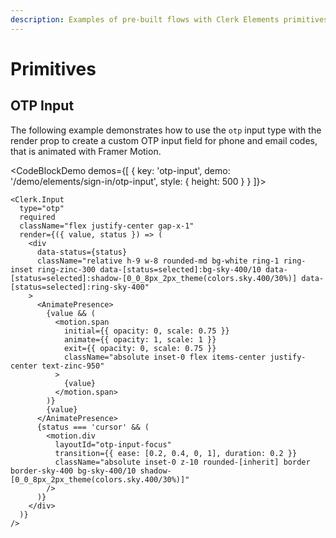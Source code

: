 ```yaml
---
description: Examples of pre-built flows with Clerk Elements primitives.
---
```


# Primitives

## OTP Input

The following example demonstrates how to use the `otp` input type with the render prop to create a custom OTP input field for phone and email codes, that is animated with Framer Motion.

<CodeBlockDemo demos={[
  {
    key: 'otp-input',
    demo: '/demo/elements/sign-in/otp-input',
    style: {
      height: 500
    }
  }
]}>
```tsx {{ title: 'OTP Input', collapsible: true }}
<Clerk.Input
  type="otp"
  required
  className="flex justify-center gap-x-1"
  render={({ value, status }) => (
    <div
      data-status={status}
      className="relative h-9 w-8 rounded-md bg-white ring-1 ring-inset ring-zinc-300 data-[status=selected]:bg-sky-400/10 data-[status=selected]:shadow-[0_0_8px_2px_theme(colors.sky.400/30%)] data-[status=selected]:ring-sky-400"
    >
      <AnimatePresence>
        {value && (
          <motion.span
            initial={{ opacity: 0, scale: 0.75 }}
            animate={{ opacity: 1, scale: 1 }}
            exit={{ opacity: 0, scale: 0.75 }}
            className="absolute inset-0 flex items-center justify-center text-zinc-950"
          >
            {value}
          </motion.span>
        )}
        {value}
      </AnimatePresence>
      {status === 'cursor' && (
        <motion.div
          layoutId="otp-input-focus"
          transition={{ ease: [0.2, 0.4, 0, 1], duration: 0.2 }}
          className="absolute inset-0 z-10 rounded-[inherit] border border-sky-400 bg-sky-400/10 shadow-[0_0_8px_2px_theme(colors.sky.400/30%)]"
        />
      )}
    </div>
  )}
/>
```
</CodeBlockDemo>